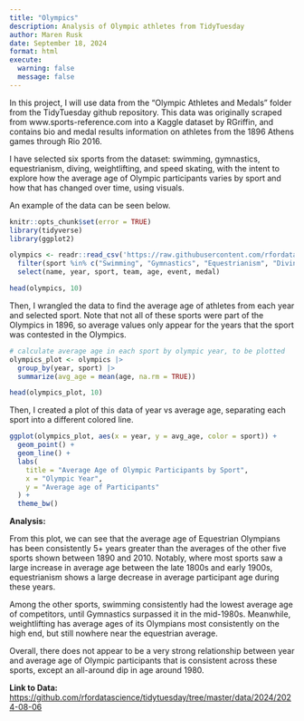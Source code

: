 ```yaml
---
title: "Olympics"
description: Analysis of Olympic athletes from TidyTuesday
author: Maren Rusk
date: September 18, 2024
format: html
execute:
  warning: false
  message: false
---
```



In this project, I will use data from the "Olympic Athletes and Medals" folder from the TidyTuesday github repository. This data was originally scraped from www.sports-reference.com into a Kaggle dataset by RGriffin, and contains bio and medal results information on athletes from the 1896 Athens games through Rio 2016.

I have selected six sports from the dataset: swimming, gymnastics, equestrianism, diving, weightlifting, and speed skating, with the intent to explore how the average age of Olympic participants varies by sport and how that has changed over time, using visuals.

An example of the data can be seen below.

```r

knitr::opts_chunk$set(error = TRUE)
library(tidyverse)
library(ggplot2)

olympics <- readr::read_csv('https://raw.githubusercontent.com/rfordatascience/tidytuesday/master/data/2024/2024-08-06/olympics.csv') |>
  filter(sport %in% c("Swimming", "Gymnastics", "Equestrianism", "Diving", "Weightlifting", "Speed Skating")) |>
  select(name, year, sport, team, age, event, medal)

head(olympics, 10)
```
Then, I wrangled the data to find the average age of athletes from each year and selected sport. Note that not all of these sports were part of the Olympics in 1896, so average values only appear for the years that the sport was contested in the Olympics.

```r
# calculate average age in each sport by olympic year, to be plotted
olympics_plot <- olympics |>
  group_by(year, sport) |>
  summarize(avg_age = mean(age, na.rm = TRUE))

head(olympics_plot, 10)

```
Then, I created a plot of this data of year vs average age, separating each sport into a different colored line.

```r

ggplot(olympics_plot, aes(x = year, y = avg_age, color = sport)) + 
  geom_point() + 
  geom_line() +
  labs(
    title = "Average Age of Olympic Participants by Sport",
    x = "Olympic Year", 
    y = "Average age of Participants"
  ) +
  theme_bw()

```

**Analysis:**

From this plot, we can see that the average age of Equestrian Olympians has been consistently 5+ years greater than the averages of the other five sports shown between 1890 and 2010. Notably, where most sports saw a large increase in average age between the late 1800s and early 1900s, equestrianism shows a large decrease in average participant age during these years.

Among the other sports, swimming consistently had the lowest average age of competitors, until Gymnastics surpassed it in the mid-1980s. Meanwhile, weightlifting has average ages of its Olympians most consistently on the high end, but still nowhere near the equestrian average.

Overall, there does not appear to be a very strong relationship between year and average age of Olympic participants that is consistent across these sports, except an all-around dip in age around 1980.

**Link to Data:** <https://github.com/rfordatascience/tidytuesday/tree/master/data/2024/2024-08-06>
